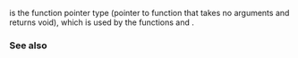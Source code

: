 {{cpp/title|new_handler}}
{{cpp/memory/new/navbar}}
{{dcl begin}}
{{dcl header|new}}
{{dcl|1=
typedef void (*new_handler)();
}}
{{dcl end}}

{{tt|std::new_handler}} is the function pointer type (pointer to function that takes no arguments and returns void), which is used by the functions {{lc|std::set_new_handler}} and {{lc|std::get_new_handler}}.

===See also===
{{dsc begin}}
{{dsc inc|cpp/memory/new/dsc operator_new}}
{{dsc inc|cpp/memory/new/dsc set_new_handler}}
{{dsc inc|cpp/memory/new/dsc get_new_handler}}
{{dsc end}}

{{langlinks|de|es|fr|it|ja|pt|ru|zh}}